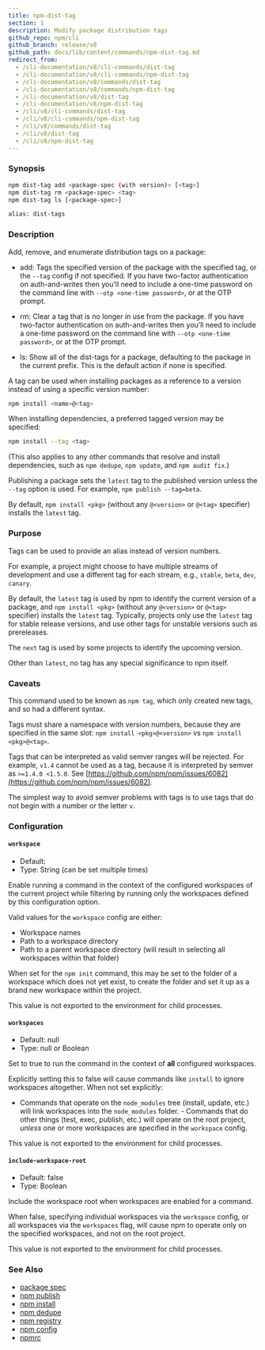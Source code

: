 ```yaml
---
title: npm-dist-tag
section: 1
description: Modify package distribution tags
github_repo: npm/cli
github_branch: release/v8
github_path: docs/lib/content/commands/npm-dist-tag.md
redirect_from:
  - /cli-documentation/v8/cli-commands/dist-tag
  - /cli-documentation/v8/cli-commands/npm-dist-tag
  - /cli-documentation/v8/commands/dist-tag
  - /cli-documentation/v8/commands/npm-dist-tag
  - /cli-documentation/v8/dist-tag
  - /cli-documentation/v8/npm-dist-tag
  - /cli/v8/cli-commands/dist-tag
  - /cli/v8/cli-commands/npm-dist-tag
  - /cli/v8/commands/dist-tag
  - /cli/v8/dist-tag
  - /cli/v8/npm-dist-tag
---
```


### Synopsis

```bash
npm dist-tag add <package-spec (with version)> [<tag>]
npm dist-tag rm <package-spec> <tag>
npm dist-tag ls [<package-spec>]

alias: dist-tags
```

### Description

Add, remove, and enumerate distribution tags on a package:

- add: Tags the specified version of the package with the specified tag, or the `--tag` config if not specified. If you have two-factor authentication on auth-and-writes then you’ll need to include a one-time password on the command line with `--otp <one-time password>`, or at the OTP prompt.

- rm: Clear a tag that is no longer in use from the package. If you have two-factor authentication on auth-and-writes then you’ll need to include a one-time password on the command line with `--otp <one-time password>`, or at the OTP prompt.

- ls: Show all of the dist-tags for a package, defaulting to the package in the current prefix. This is the default action if none is specified.

A tag can be used when installing packages as a reference to a version instead of using a specific version number:

```bash
npm install <name>@<tag>
```

When installing dependencies, a preferred tagged version may be specified:

```bash
npm install --tag <tag>
```

(This also applies to any other commands that resolve and install dependencies, such as `npm dedupe`, `npm update`, and `npm audit fix`.)

Publishing a package sets the `latest` tag to the published version unless the `--tag` option is used. For example, `npm publish --tag=beta`.

By default, `npm install <pkg>` (without any `@<version>` or `@<tag>` specifier) installs the `latest` tag.

### Purpose

Tags can be used to provide an alias instead of version numbers.

For example, a project might choose to have multiple streams of development and use a different tag for each stream, e.g., `stable`, `beta`, `dev`, `canary`.

By default, the `latest` tag is used by npm to identify the current version of a package, and `npm install <pkg>` (without any `@<version>` or `@<tag>` specifier) installs the `latest` tag. Typically, projects only use the `latest` tag for stable release versions, and use other tags for unstable versions such as prereleases.

The `next` tag is used by some projects to identify the upcoming version.

Other than `latest`, no tag has any special significance to npm itself.

### Caveats

This command used to be known as `npm tag`, which only created new tags, and so had a different syntax.

Tags must share a namespace with version numbers, because they are specified in the same slot: `npm install <pkg>@<version>` vs `npm install <pkg>@<tag>`.

Tags that can be interpreted as valid semver ranges will be rejected. For example, `v1.4` cannot be used as a tag, because it is interpreted by semver as `>=1.4.0 <1.5.0`. See [https://github.com/npm/npm/issues/6082](https://github.com/npm/npm/issues/6082).

The simplest way to avoid semver problems with tags is to use tags that do not begin with a number or the letter `v`.

### Configuration

#### `workspace`

- Default:
- Type: String (can be set multiple times)

Enable running a command in the context of the configured workspaces of the current project while filtering by running only the workspaces defined by this configuration option.

Valid values for the `workspace` config are either:

- Workspace names
- Path to a workspace directory
- Path to a parent workspace directory (will result in selecting all workspaces within that folder)

When set for the `npm init` command, this may be set to the folder of a workspace which does not yet exist, to create the folder and set it up as a brand new workspace within the project.

This value is not exported to the environment for child processes.

#### `workspaces`

- Default: null
- Type: null or Boolean

Set to true to run the command in the context of **all** configured workspaces.

Explicitly setting this to false will cause commands like `install` to ignore workspaces altogether. When not set explicitly:

- Commands that operate on the `node_modules` tree (install, update, etc.) will link workspaces into the `node_modules` folder. - Commands that do other things (test, exec, publish, etc.) will operate on the root project, _unless_ one or more workspaces are specified in the `workspace` config.

This value is not exported to the environment for child processes.

#### `include-workspace-root`

- Default: false
- Type: Boolean

Include the workspace root when workspaces are enabled for a command.

When false, specifying individual workspaces via the `workspace` config, or all workspaces via the `workspaces` flag, will cause npm to operate only on the specified workspaces, and not on the root project.

This value is not exported to the environment for child processes.

### See Also

- [package spec](/cli/v8/using-npm/package-spec)
- [npm publish](/cli/v8/commands/npm-publish)
- [npm install](/cli/v8/commands/npm-install)
- [npm dedupe](/cli/v8/commands/npm-dedupe)
- [npm registry](/cli/v8/using-npm/registry)
- [npm config](/cli/v8/commands/npm-config)
- [npmrc](/cli/v8/configuring-npm/npmrc)
